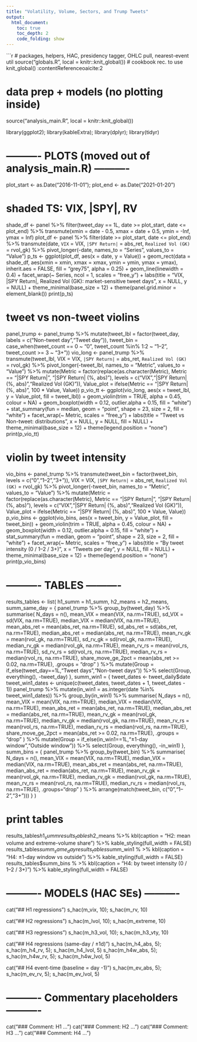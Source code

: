 ```yaml
---
title: "Volatility, Volume, Sectors, and Trump Tweets"
output:
  html_document:
    toc: true
    toc_depth: 2
    code_folding: show
---
```


```r
# packages, helpers, HAC, presidency tagger, OHLC pull, nearest-event util
source("globals.R", local = knitr::knit_global())   # cookbook rec. to use knit_global() :contentReference[oaicite:2]{index=2}

# data prep + models (no plotting inside)
source("analysis_main.R", local = knitr::knit_global())

library(ggplot2); library(kableExtra); library(dplyr); library(tidyr)

# ---------- PLOTS (moved out of analysis_main.R) ----------
plot_start <- as.Date("2016-11-01"); plot_end <- as.Date("2021-01-20")

# shaded TS: VIX, |SPY|, RV
shade_df <- panel %>% filter(tweet_day == 1L, date >= plot_start, date <= plot_end) %>%
  transmute(xmin = date - 0.5, xmax = date + 0.5, ymin = -Inf, ymax = Inf)
plot_df <- panel %>%
  filter(date >= plot_start, date <= plot_end) %>%
  transmute(date, `VIX` = VIX, `|SPY Return|` = abs_ret, `Realized Vol (GK)` = rvol_gk) %>%
  pivot_longer(-date, names_to = "Series", values_to = "Value")
p_ts <- ggplot(plot_df, aes(x = date, y = Value)) +
  geom_rect(data = shade_df, aes(xmin = xmin, xmax = xmax, ymin = ymin, ymax = ymax),
            inherit.aes = FALSE, fill = "grey75", alpha = 0.25) +
  geom_line(linewidth = 0.4) +
  facet_wrap(~ Series, ncol = 1, scales = "free_y") +
  labs(title = "VIX, |SPY Return|, Realized Vol (GK)\nShaded: market-sensitive tweet days", x = NULL, y = NULL) +
  theme_minimal(base_size = 12) + theme(panel.grid.minor = element_blank())
print(p_ts)

# tweet vs non-tweet violins
panel_trump <- panel_trump %>%
  mutate(tweet_lbl = factor(tweet_day, labels = c("Non-tweet day","Tweet day")),
         tweet_bin = case_when(tweet_count == 0 ~ "0",
                               tweet_count %in% 1:2 ~ "1–2",
                               tweet_count >= 3 ~ "3+"))
vio_long <- panel_trump %>%
  transmute(tweet_lbl, VIX = VIX, `|SPY Return|` = abs_ret, `Realized Vol (GK)` = rvol_gk) %>%
  pivot_longer(-tweet_lbl, names_to = "Metric", values_to = "Value") %>%
  mutate(Metric = factor(replace(as.character(Metric),
                                 Metric == "|SPY Return|", "|SPY Return| (%, abs)"),
                         levels = c("VIX","|SPY Return| (%, abs)","Realized Vol (GK)")),
         Value_plot = ifelse(Metric == "|SPY Return| (%, abs)", 100 * Value, Value))
p_vio_tt <- ggplot(vio_long, aes(x = tweet_lbl, y = Value_plot, fill = tweet_lbl)) +
  geom_violin(trim = TRUE, alpha = 0.45, colour = NA) +
  geom_boxplot(width = 0.12, outlier.alpha = 0.15, fill = "white") +
  stat_summary(fun = median, geom = "point", shape = 23, size = 2, fill = "white") +
  facet_wrap(~ Metric, scales = "free_y") +
  labs(title = "Tweet vs Non-tweet: distributions", x = NULL, y = NULL, fill = NULL) +
  theme_minimal(base_size = 12) + theme(legend.position = "none")
print(p_vio_tt)

# violin by tweet intensity
vio_bins <- panel_trump %>%
  transmute(tweet_bin = factor(tweet_bin, levels = c("0","1–2","3+")),
            VIX = VIX, `|SPY Return|` = abs_ret, `Realized Vol (GK)` = rvol_gk) %>%
  pivot_longer(-tweet_bin, names_to = "Metric", values_to = "Value") %>%
  mutate(Metric = factor(replace(as.character(Metric),
                                 Metric == "|SPY Return|", "|SPY Return| (%, abs)"),
                         levels = c("VIX","|SPY Return| (%, abs)","Realized Vol (GK)")),
         Value_plot = ifelse(Metric == "|SPY Return| (%, abs)", 100 * Value, Value))
p_vio_bins <- ggplot(vio_bins, aes(x = tweet_bin, y = Value_plot, fill = tweet_bin)) +
  geom_violin(trim = TRUE, alpha = 0.45, colour = NA) +
  geom_boxplot(width = 0.12, outlier.alpha = 0.15, fill = "white") +
  stat_summary(fun = median, geom = "point", shape = 23, size = 2, fill = "white") +
  facet_wrap(~ Metric, scales = "free_y") +
  labs(title = "By tweet intensity (0 / 1–2 / 3+)", x = "Tweets per day", y = NULL, fill = NULL) +
  theme_minimal(base_size = 12) + theme(legend.position = "none")
print(p_vio_bins)

# ---------- TABLES ----------
results_tables <- list(
  h1_summ = h1_summ,
  h2_means = h2_means,
  summ_same_day = {
    panel_trump %>%
      group_by(tweet_day) %>%
      summarise(
        N_days = n(),
        mean_VIX = mean(VIX, na.rm=TRUE), sd_VIX = sd(VIX, na.rm=TRUE), median_VIX = median(VIX, na.rm=TRUE),
        mean_abs_ret = mean(abs_ret, na.rm=TRUE), sd_abs_ret = sd(abs_ret, na.rm=TRUE), median_abs_ret = median(abs_ret, na.rm=TRUE),
        mean_rv_gk = mean(rvol_gk, na.rm=TRUE), sd_rv_gk = sd(rvol_gk, na.rm=TRUE), median_rv_gk = median(rvol_gk, na.rm=TRUE),
        mean_rv_rs = mean(rvol_rs, na.rm=TRUE), sd_rv_rs = sd(rvol_rs, na.rm=TRUE), median_rv_rs = median(rvol_rs, na.rm=TRUE),
        share_move_ge_2pct = mean(abs_ret >= 0.02, na.rm=TRUE),
        .groups = "drop"
      ) %>%
      mutate(Group = if_else(tweet_day==1L,"Tweet days","Non-tweet days")) %>%
      select(Group, everything(), -tweet_day)
  },
  summ_win1 = {
    tweet_dates <- tweet_daily$date
    tweet_win1_dates <- unique(c(tweet_dates, tweet_dates + 1, tweet_dates - 1))
    panel_trump %>%
      mutate(in_win1 = as.integer(date %in% tweet_win1_dates)) %>%
      group_by(in_win1) %>%
      summarise(
        N_days = n(),
        mean_VIX = mean(VIX, na.rm=TRUE), median_VIX = median(VIX, na.rm=TRUE),
        mean_abs_ret = mean(abs_ret, na.rm=TRUE), median_abs_ret = median(abs_ret, na.rm=TRUE),
        mean_rv_gk = mean(rvol_gk, na.rm=TRUE), median_rv_gk = median(rvol_gk, na.rm=TRUE),
        mean_rv_rs = mean(rvol_rs, na.rm=TRUE), median_rv_rs = median(rvol_rs, na.rm=TRUE),
        share_move_ge_2pct = mean(abs_ret >= 0.02, na.rm=TRUE),
        .groups = "drop"
      ) %>%
      mutate(Group = if_else(in_win1==1L,"±1-day window","Outside window")) %>%
      select(Group, everything(), -in_win1)
  },
  summ_bins = {
    panel_trump %>%
      group_by(tweet_bin) %>%
      summarise(
        N_days = n(),
        mean_VIX = mean(VIX, na.rm=TRUE), median_VIX = median(VIX, na.rm=TRUE),
        mean_abs_ret = mean(abs_ret, na.rm=TRUE), median_abs_ret = median(abs_ret, na.rm=TRUE),
        mean_rv_gk = mean(rvol_gk, na.rm=TRUE), median_rv_gk = median(rvol_gk, na.rm=TRUE),
        mean_rv_rs = mean(rvol_rs, na.rm=TRUE), median_rv_rs = median(rvol_rs, na.rm=TRUE),
        .groups="drop"
      ) %>%
      arrange(match(tweet_bin, c("0","1–2","3+")))
  }
)

# print tables
results_tables$h1_summ %>% kbl(caption = "H1: mean VIX & realized vol (GK) by presidency") %>% kable_styling(full_width = FALSE)
results_tables$h2_means %>% kbl(caption = "H2: mean volume and extreme-volume share") %>% kable_styling(full_width = FALSE)
results_tables$summ_same_day %>% kbl(caption = "H4: tweet vs non-tweet day summaries") %>% kable_styling(full_width = FALSE)
results_tables$summ_win1 %   >% kbl(caption = "H4: ±1-day window vs outside") %>% kable_styling(full_width = FALSE)
results_tables$summ_bins %    >% kbl(caption = "H4: by tweet intensity (0 / 1–2 / 3+)") %>% kable_styling(full_width = FALSE)

# ---------- MODELS (HAC SEs) ----------
cat("\n## H1 regressions\n")
s_hac(m_vix, 10); s_hac(m_rv, 10)

cat("\n## H2 regressions\n")
s_hac(m_lvol, 10); s_hac(m_extreme, 10)

cat("\n## H3 regressions\n")
s_hac(m_h3_vol, 10); s_hac(m_h3_vty, 10)

cat("\n## H4 regressions (same-day / ±1d)\n")
s_hac(m_h4_abs, 5); s_hac(m_h4_rv, 5); s_hac(m_h4_lvol, 5)
s_hac(m_h4w_abs, 5); s_hac(m_h4w_rv, 5); s_hac(m_h4w_lvol, 5)

cat("\n## H4 event-time (baseline = day -1)\n")
s_hac(m_ev_abs, 5); s_hac(m_ev_rv, 5); s_hac(m_ev_lvol, 5)

# ---------- Commentary placeholders ----------
cat("\n\n### Comment: H1 …\n")
cat("\n\n### Comment: H2 …\n")
cat("\n\n### Comment: H3 …\n")
cat("\n\n### Comment: H4 …\n")
